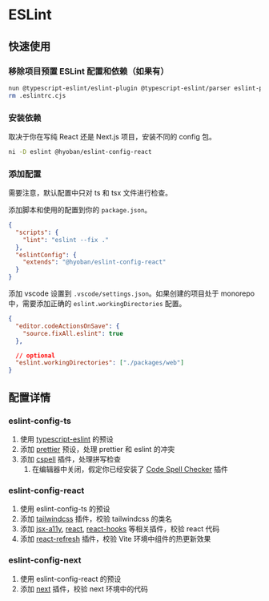 
# ESLint

## 快速使用

<Steps>

### 移除项目预置 ESLint 配置和依赖（如果有）

```sh
nun @typescript-eslint/eslint-plugin @typescript-eslint/parser eslint-plugin-react-hooks eslint-plugin-react-refresh
rm .eslintrc.cjs
```

### 安装依赖

取决于你在写纯 React 还是 Next.js 项目，安装不同的 config 包。

```sh
ni -D eslint @hyoban/eslint-config-react
```

### 添加配置

<Callout type="info">需要注意，默认配置中只对 ts 和 tsx 文件进行检查。</Callout>

添加脚本和使用的配置到你的 `package.json`。

```json
{
  "scripts": {
    "lint": "eslint --fix ."
  },
  "eslintConfig": {
    "extends": "@hyoban/eslint-config-react"
  }
}
```

添加 vscode 设置到 `.vscode/settings.json`。如果创建的项目处于 monorepo 中，需要添加正确的 `eslint.workingDirectories` 配置。

```json
{
  "editor.codeActionsOnSave": {
    "source.fixAll.eslint": true
  },

  // optional
  "eslint.workingDirectories": ["./packages/web"]
}
```

</Steps>

## 配置详情

### eslint-config-ts

1. 使用 [typescript-eslint](https://github.com/typescript-eslint/typescript-eslint) 的预设
1. 添加 [prettier](https://github.com/prettier/eslint-config-prettier) 预设，处理 prettier 和 eslint 的冲突
1. 添加 [cspell](https://github.com/streetsidesoftware/cspell) 插件，处理拼写检查
   1. 在编辑器中关闭，假定你已经安装了 [Code Spell Checker](https://marketplace.visualstudio.com/items?itemName=streetsidesoftware.code-spell-checker) 插件

### eslint-config-react

1. 使用 eslint-config-ts 的预设
1. 添加 [tailwindcss](https://github.com/francoismassart/eslint-plugin-tailwindcss) 插件，校验 tailwindcss 的类名
1. 添加 [jsx-a11y](https://github.com/jsx-eslint/eslint-plugin-jsx-a11y), [react](https://github.com/jsx-eslint/eslint-plugin-react), [react-hooks](https://github.com/facebook/react/tree/main/packages/eslint-plugin-react-hooks) 等相关插件，校验 react 代码
1. 添加 [react-refresh](https://github.com/ArnaudBarre/eslint-plugin-react-refresh) 插件，校验 Vite 环境中组件的热更新效果

### eslint-config-next

1. 使用 eslint-config-react 的预设
1. 添加 [next](https://www.npmjs.com/package/@next/eslint-plugin-next) 插件，校验 next 环境中的代码
